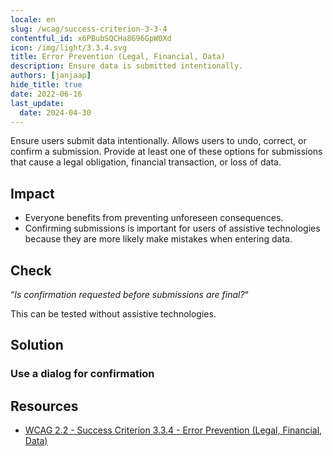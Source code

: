 ```yaml
---
locale: en
slug: /wcag/success-criterion-3-3-4
contentful_id: x6PBubSQCHa8696GpW0Xd
icon: /img/light/3.3.4.svg
title: Error Prevention (Legal, Financial, Data)
description: Ensure data is submitted intentionally.
authors: [janjaap]
hide_title: true
date: 2022-06-16
last_update:
  date: 2024-04-30
---
```


<Hero
  title="Error Prevention (Legal, Financial, Data)"
  imageSrc="/img/light/3.3.4.svg"
  alt="WCAG 3.3.4 - Logo"
  prefix="Success Criterion 3.3.4"
  suffix="Level AA"
/>

Ensure users submit data intentionally. Allows users to undo, correct, or confirm a submission. Provide at least one of these options for submissions that cause a legal obligation, financial transaction, or loss of data.

## Impact

- Everyone benefits from preventing unforeseen consequences.
- Confirming submissions is important for users of assistive technologies because they are more likely make mistakes when entering data.

## Check

“*Is confirmation requested before submissions are final?*“

This can be tested without assistive technologies.

## Solution

### Use a dialog for confirmation

<CodeSample id="accessibility-dialog" locale="en"/>

## Resources

- [WCAG 2.2 - Success Criterion 3.3.4 - Error Prevention (Legal, Financial, Data)](https://www.w3.org/TR/WCAG22/#error-prevention-legal-financial-data)
